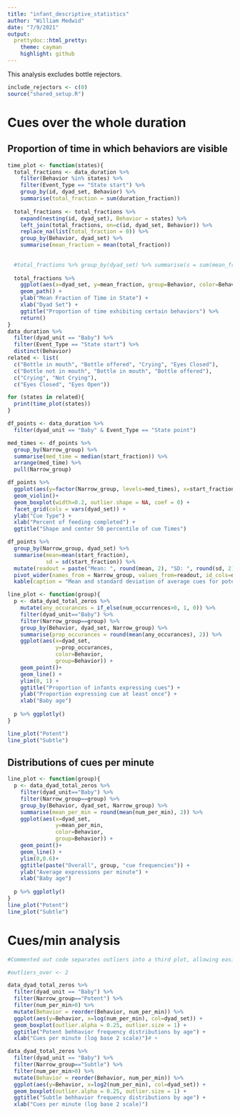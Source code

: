 ```yaml
---
title: "infant_descriptive_statistics"
author: "William Medwid"
date: "7/9/2021"
output: 
  prettydoc::html_pretty:
    theme: cayman
    highlight: github
---
```


This analysis excludes bottle rejectors.

```r
include_rejectors <- c(0)
source("shared_setup.R")
```

# Cues over the whole duration

<!-- ## Proportion of dyads that express the cue at least once during feeding, by age -->

<!-- ```{r} -->
<!-- n_dyads <- data_duration %>%  -->
<!--   distinct(id, dyad_set) %>%  -->
<!--   count(dyad_set) %>%  -->
<!--   rename(n_dyads = n) -->
<!--   #mutate(n_dyads = n) %>%  -->
<!--   #select(!n) -->

<!-- behavior_props <- data_duration %>% -->
<!--   filter(Event_Type == "State point") %>% -->
<!--   filter(dyad_unit == "Baby") %>%  -->
<!--   distinct(Behavior, id, dyad_set) %>%  -->
<!--   group_by(dyad_set) %>%  -->
<!--   count(Behavior) %>%  -->
<!--   left_join(n_dyads, on=dyad_set) %>%  -->
<!--   mutate(prop_shown = n/n_dyads) -->


<!-- behavior_props %>%  -->
<!--   ggplot(aes(y=Behavior, x=prop_shown, fill=dyad_set)) + -->
<!--   geom_bar(stat="identity") + -->
<!--   facet_grid(cols = vars(dyad_set)) + -->
<!--   xlim(0, 1) +  -->
<!--   theme(legend.position = "none")+ #The fill colors are purely aesthetic so the legend is removed. -->
<!--   xlab("Proportion of infants that express the cue") + -->
<!--   ylab("Infant cue") + -->
<!--   ggtitle("Proportion of infants that express cue\n at least once during feeding") -->
<!-- ``` -->

## Proportion of time in which behaviors are visible



```r
time_plot <- function(states){
  total_fractions <- data_duration %>%
    filter(Behavior %in% states) %>% 
    filter(Event_Type == "State start") %>%
    group_by(id, dyad_set, Behavior) %>% 
    summarise(total_fraction = sum(duration_fraction))
  
  total_fractions <- total_fractions %>% 
    expand(nesting(id, dyad_set), Behavior = states) %>%
    left_join(total_fractions, on=c(id, dyad_set, Behavior)) %>%
    replace_na(list(total_fraction = 0)) %>% 
    group_by(Behavior, dyad_set) %>% 
    summarise(mean_fraction = mean(total_fraction))
  
    
  #total_fractions %>% group_by(dyad_set) %>% summarise(s = sum(mean_fraction))
  
  total_fractions %>% 
    ggplot(aes(x=dyad_set, y=mean_fraction, group=Behavior, color=Behavior)) +
    geom_path() + 
    ylab("Mean Fraction of Time in State") +
    xlab("Dyad Set") +
    ggtitle("Proportion of time exhibiting certain behaviors") %>% 
    return()
}
data_duration %>% 
  filter(dyad_unit == "Baby") %>% 
  filter(Event_Type == "State start") %>% 
  distinct(Behavior)
related <- list(
  c("Bottle in mouth", "Bottle offered", "Crying", "Eyes Closed"),
  c("Bottle not in mouth", "Bottle in mouth", "Bottle offered"),
  c("Crying", "Not Crying"),
  c("Eyes Closed", "Eyes Open"))

for (states in related){
  print(time_plot(states))
}
```




```r
df_points <- data_duration %>% 
  filter(dyad_unit == "Baby" & Event_Type == "State point")

med_times <- df_points %>% 
  group_by(Narrow_group) %>% 
  summarise(med_time = median(start_fraction)) %>%
  arrange(med_time) %>% 
  pull(Narrow_group)

df_points %>% 
  ggplot(aes(y=factor(Narrow_group, levels=med_times), x=start_fraction*100)) +
  geom_violin()+
  geom_boxplot(width=0.2, outlier.shape = NA, coef = 0) +
  facet_grid(cols = vars(dyad_set)) +
  ylab("Cue Type") +
  xlab("Percent of feeding completed") +
  ggtitle("Shape and center 50 percentile of cue Times")

df_points %>% 
  group_by(Narrow_group, dyad_set) %>% 
  summarise(mean=mean(start_fraction),
            sd = sd(start_fraction)) %>% 
  mutate(readout = paste("Mean: ", round(mean, 2), "SD: ", round(sd, 2))) %>% 
  pivot_wider(names_from = Narrow_group, values_from=readout, id_cols=dyad_set) %>% 
  kable(caption = "Mean and standard deviation of average cues for potent and subtle cues")
```

```r
line_plot <- function(group){
  p <- data_dyad_total_zeros %>% 
    mutate(any_occurances = if_else(num_occurrences>0, 1, 0)) %>% 
    filter(dyad_unit=="Baby") %>% 
    filter(Narrow_group==group) %>% 
    group_by(Behavior, dyad_set, Narrow_group) %>% 
    summarise(prop_occurances = round(mean(any_occurances), 2)) %>% 
    ggplot(aes(x=dyad_set, 
               y=prop_occurances, 
               color=Behavior,
               group=Behavior)) +
    geom_point()+
    geom_line() +
    ylim(0, 1) +
    ggtitle("Proportion of infants expressing cues") +
    ylab("Proportion expressing cue at least once") +
    xlab("Baby age")
  
  p %>% ggplotly()
}

line_plot("Potent")
line_plot("Subtle")
```

## Distributions of cues per minute

```r
line_plot <- function(group){
  p <- data_dyad_total_zeros %>% 
    filter(dyad_unit=="Baby") %>% 
    filter(Narrow_group==group) %>% 
    group_by(Behavior, dyad_set, Narrow_group) %>% 
    summarise(mean_per_min = round(mean(num_per_min), 2)) %>% 
    ggplot(aes(x=dyad_set, 
               y=mean_per_min, 
               color=Behavior,
               group=Behavior)) +
    geom_point()+
    geom_line() +
    ylim(0,0.6)+
    ggtitle(paste("Overall", group, "cue frequencies")) +
    ylab("Average expressions per minute") +
    xlab("Baby age")
  
  p %>% ggplotly()
}
line_plot("Potent")
line_plot("Subtle")
```

# Cues/min analysis

```r
#Commented out code separates outliers into a third plot, allowing easier comparisons.

#outliers_over <- 2

data_dyad_total_zeros %>%
  filter(dyad_unit == "Baby") %>% 
  filter(Narrow_group=="Potent") %>%
  filter(num_per_min>0) %>% 
  mutate(Behavior = reorder(Behavior, num_per_min)) %>% 
  ggplot(aes(y=Behavior, x=log(num_per_min), col=dyad_set)) +
  geom_boxplot(outlier.alpha = 0.25, outlier.size = 1) +
  ggtitle("Potent behhavior frequency distributions by age") + 
  xlab("Cues per minute (log base 2 scale)")# +

data_dyad_total_zeros %>%
  filter(dyad_unit == "Baby") %>% 
  filter(Narrow_group=="Subtle") %>% 
  filter(num_per_min>0) %>% 
  mutate(Behavior = reorder(Behavior, num_per_min)) %>% 
  ggplot(aes(y=Behavior, x=log2(num_per_min), col=dyad_set)) +
  geom_boxplot(outlier.alpha = 0.25, outlier.size = 1) +
  ggtitle("Subtle behhavior frequency distributions by age") + 
  xlab("Cues per minute (log base 2 scale)")
```




